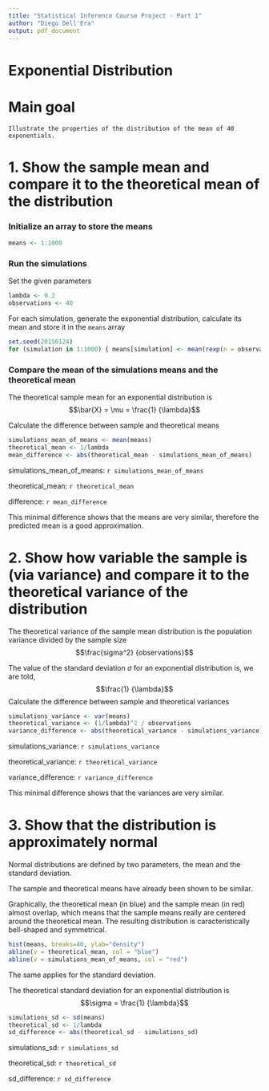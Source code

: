 ```yaml
---
title: "Statistical Inference Course Project - Part 1"
author: "Diego Dell'Era"
output: pdf_document
---
```


Exponential Distribution
========================

# Main goal

```
Illustrate the properties of the distribution of the mean of 40 exponentials.
```

# 1. Show the sample mean and compare it to the theoretical mean of the distribution

### Initialize an array to store the means
```r
means <- 1:1000
```

### Run the simulations

Set the given parameters

```r
lambda <- 0.2
observations <- 40
```

For each simulation, generate the exponential distribution, calculate its mean and store it in the ```means``` array

```r
set.seed(20150124)
for (simulation in 1:1000) { means[simulation] <- mean(rexp(n = observations, rate = lambda)) }
```

### Compare the mean of the simulations means and the theoretical mean

The theoretical sample mean for an exponential distribution is $$\bar{X} = \mu = \frac{1} {\lambda}$$

Calculate the difference between sample and theoretical means

```r
simulations_mean_of_means <- mean(means)
theoretical_mean <- 1/lambda
mean_difference <- abs(theoretical_mean - simulations_mean_of_means)
```

simulations_mean_of_means: `r simulations_mean_of_means`

theoretical_mean: `r theoretical_mean`

difference: `r mean_difference`

This minimal difference shows that the means are very similar, therefore the predicted mean is a good approximation. 

# 2. Show how variable the sample is (via variance) and compare it to the theoretical variance of the distribution

The theoretical variance of the sample mean distribution is the population variance divided by the sample size $$\frac{sigma^2} {observations}$$

The value of the standard deviation $\sigma$ for an exponential distribution is, we are told, $$\frac{1} {\lambda}$$
Calculate the difference between sample and theoretical variances

```r
simulations_variance <- var(means)
theoretical_variance <- (1/lambda)^2 / observations 
variance_difference <- abs(theoretical_variance - simulations_variance)
```

simulations_variance: `r simulations_variance`

theoretical_variance: `r theoretical_variance`

variance_difference: `r variance_difference`

This minimal difference shows that the variances are very similar.

# 3. Show that the distribution is approximately normal

Normal distributions are defined by two parameters, the mean and the standard deviation.

The sample and theoretical means have already been shown to be similar.

Graphically, the theoretical mean (in blue) and the sample mean (in red) almost overlap, which means that the sample means really are centered around the theoretical mean. The resulting distribution is caracteristically bell-shaped and symmetrical.

```r
hist(means, breaks=40, ylab="density")
abline(v = theoretical_mean, col = "blue")
abline(v = simulations_mean_of_means, col = "red")
```

The same applies for the standard deviation.

The theoretical standard deviation for an exponential distribution is $$\sigma = \frac{1} {\lambda}$$


```r
simulations_sd <- sd(means)
theoretical_sd <- 1/lambda
sd_difference <- abs(theoretical_sd - simulations_sd)
```

simulations_sd: `r simulations_sd`

theoretical_sd: `r theoretical_sd`

sd_difference: `r sd_difference`
